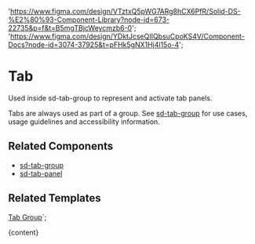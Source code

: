 

  'https://www.figma.com/design/VTztxQ5pWG7ARg8hCX6PfR/Solid-DS-%E2%80%93-Component-Library?node-id=673-22735&p=f&t=B5mgTBjcWeycmzb6-0';
  'https://www.figma.com/design/YDktJcseQIIQbsuCpoKS4V/Component-Docs?node-id=3074-37925&t=pFHk5gNX1Hj4l15o-4';

# Tab

Used inside sd-tab-group to represent and activate tab panels.

Tabs are always used as part of a group. See [sd-tab-group](/?path=/docs/components-sd-tab-group--docs) for use cases, usage guidelines and accessibility information.

<DefaultStory />

<DocumentationLinks storybookLink="${storybookLink}" figmaLibrary="${figmaLibrary}" figmaDocs="${figmaDocs}" />

## Related Components

- [sd-tab-group](/?path=/docs/components-sd-tab-group--docs)
- [sd-tab-panel](/?path=/docs/components-sd-tab-panel--docs)

## Related Templates

[Tab Group](/?path=/docs/templates-tab-group--docs)`;

<Meta title="Components/sd-tab/Overview" />

<OverviewFormatter story={TabStories.Default}>{content}</OverviewFormatter>
